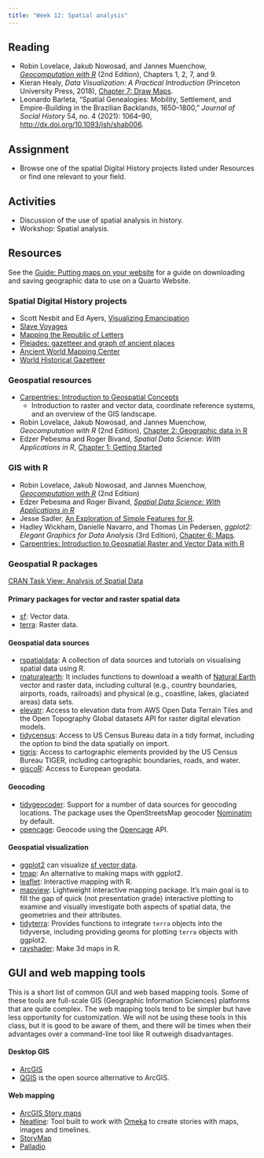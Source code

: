 ```yaml
---
title: "Week 12: Spatial analysis"
---
```



## Reading
- Robin Lovelace, Jakub Nowosad, and Jannes Muenchow, [*Geocomputation with R*](https://r.geocompx.org) (2nd Edition), Chapters 1, 2, 7, and 9.
- Kieran Healy, *Data Visualization: A Practical Introduction* (Princeton University Press, 2018), [Chapter 7: Draw Maps](https://socviz.co/maps.html#maps).
- Leonardo Barleta, "Spatial Genealogies: Mobility, Settlement, and Empire-Building in the Brazilian Backlands, 1650–1800," *Journal of Social History* 54, no. 4 (2021): 1064–90, <http://dx.doi.org/10.1093/jsh/shab006>.

## Assignment
- Browse one of the spatial Digital History projects listed under Resources or find one relevant to your field.

## Activities
- Discussion of the use of spatial analysis in history.
- Workshop: Spatial analysis.

## Resources

See the [Guide: Putting maps on your website](/guides/geo-data.qmd) for a guide on downloading and saving geographic data to use on a Quarto Website.

### Spatial Digital History projects
- Scott Nesbit and Ed Ayers, [Visualizing Emancipation](https://dsl.richmond.edu/emancipation/)
- [Slave Voyages](https://www.slavevoyages.org/)
- [Mapping the Republic of Letters](http://republicofletters.stanford.edu)
- [Pleiades: gazetteer and graph of ancient places](https://pleiades.stoa.org)
- [Ancient World Mapping Center](http://awmc.unc.edu)
- [World Historical Gazetteer](https://whgazetteer.org/)

### Geospatial resources
- [Carpentries: Introduction to Geospatial Concepts](https://datacarpentry.org/organization-geospatial/index.html)
  - Introduction to raster and vector data, coordinate reference systems, and an overview of the GIS landscape.
- Robin Lovelace, Jakub Nowosad, and Jannes Muenchow, *Geocomputation with R* (2nd Edition), [Chapter 2: Geographic data in R](https://r.geocompx.org/spatial-class)
- Edzer Pebesma and Roger Bivand, *Spatial Data Science: With Applications in R*, [Chapter 1: Getting Started](https://r-spatial.org/book/01-hello.html)

### GIS with R 
- Robin Lovelace, Jakub Nowosad, and Jannes Muenchow, [*Geocomputation with R*](https://geocompr.robinlovelace.net) (2nd Edition)
- Edzer Pebesma and Roger Bivand, [*Spatial Data Science: With Applications in R*](https://r-spatial.org/book/)
- Jesse Sadler, [An Exploration of Simple Features for R](https://www.jessesadler.com/post/simple-feature-objects/).
- Hadley Wickham, Danielle Navarro, and Thomas Lin Pedersen, *ggplot2: Elegant Graphics for Data Analysis* (3rd Edition), [Chapter 6: Maps](https://ggplot2-book.org/maps).
- [Carpentries: Introduction to Geospatial Raster and Vector Data with R](https://datacarpentry.org/r-raster-vector-geospatial/)

### Geospatial R packages
[CRAN Task View: Analysis of Spatial Data](https://cran.r-project.org/web/views/Spatial.html)

#### Primary packages for vector and raster spatial data
- [sf](https://r-spatial.github.io/sf/): Vector data.
- [terra](https://rspatial.org): Raster data.

#### Geospatial data sources
- [rspatialdata](https://rspatialdata.github.io/index.html): A collection of data sources and tutorials on visualising spatial data using R.
- [rnaturalearth](https://docs.ropensci.org/rnaturalearth/): It includes functions to download a wealth of [Natural Earth](http://www.naturalearthdata.com/) vector and raster data, including cultural (e.g., country boundaries, airports, roads, railroads) and physical (e.g., coastline, lakes, glaciated areas) data sets.
- [elevatr](https://github.com/jhollist/elevatr): Access to elevation data from AWS Open Data Terrain Tiles and the Open Topography Global datasets API for raster digital elevation models.
- [tidycensus](https://walker-data.com/tidycensus/): Access to US Census Bureau data in a tidy format, including the option to bind the data spatially on import.
- [tigris](https://github.com/walkerke/tigris): Access to cartographic elements provided by the US Census Bureau TIGER, including cartographic boundaries, roads, and water.
- [giscoR](https://ropengov.github.io/giscoR/): Access to European geodata.

#### Geocoding
- [tidygeocoder](https://jessecambon.github.io/tidygeocoder/): Support for a number of data sources for geocoding locations. The package uses the OpenStreetsMap geocoder [Nominatim](https://nominatim.org) by default.
- [opencage](https://docs.ropensci.org/opencage/): Geocode using the [Opencage](https://opencagedata.com/) API.

#### Geospatial visualization
- [ggplot2](https://ggplot2.tidyverse.org) can visualize [sf vector data](https://ggplot2.tidyverse.org/reference/ggsf.html).
- [tmap](https://r-tmap.github.io/tmap/): An alternative to making maps with ggplot2.
- [leaflet](https://rstudio.github.io/leaflet/): Interactive mapping with R.
- [mapview](https://r-spatial.github.io/mapview/): Lightweight interactive mapping package. It's main goal is to fill the gap of quick (not presentation grade) interactive plotting to examine and visually investigate both aspects of spatial data, the geometries and their attributes.
- [tidyterra](https://dieghernan.github.io/tidyterra/index.html): Provides functions to integrate `terra` objects into the tidyverse, including providing geoms for plotting `terra` objects with ggplot2.
- [rayshader](https://www.rayshader.com): Make 3d maps in R.

## GUI and web mapping tools
This is a short list of common GUI and web based mapping tools. Some of these tools are full-scale GIS (Geographic Information Sciences) platforms that are quite complex. The web mapping tools tend to be simpler but have less opportunity for customization. We will not be using these tools in this class, but it is good to be aware of them, and there will be times when their advantages over a command-line tool like R outweigh disadvantages.

#### Desktop GIS
- [ArcGIS](https://www.esri.com/en-us/arcgis/about-arcgis/overview)
- [QGIS](https://www.qgis.org/en/site/) is the open source alternative to ArcGIS.

#### Web mapping
- [ArcGIS Story maps](https://storymaps.com)
- [Neatline](https://neatline.org): Tool built to work with [Omeka](https://omeka.org) to create stories with maps, images and timelines.
- [StoryMap](https://storymap.knightlab.com)
- [Palladio](http://hdlab.stanford.edu/palladio/)
